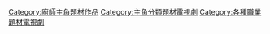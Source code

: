 [[Category:廚師主角題材作品|Category:廚師主角題材作品]]
[[Category:主角分類題材電視劇|Category:主角分類題材電視劇]]
[[Category:各種職業題材電視劇|Category:各種職業題材電視劇]]